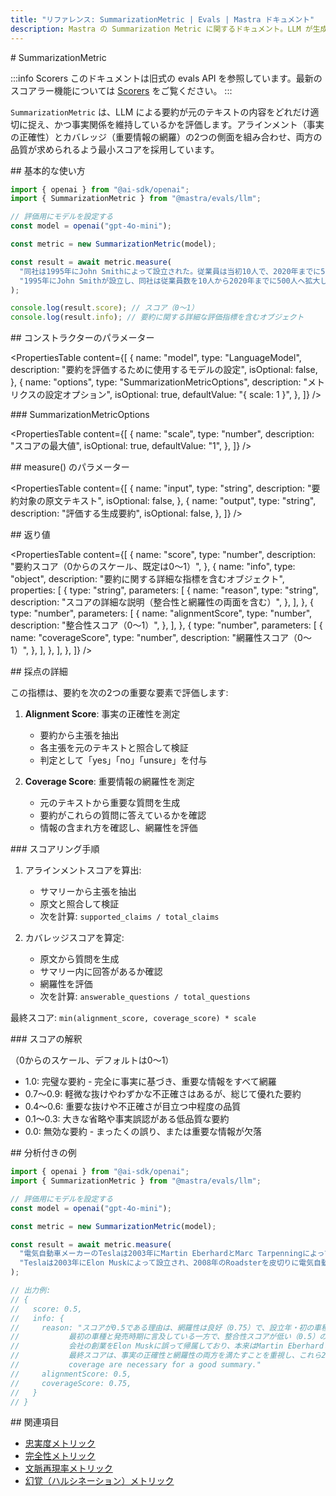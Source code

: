 ```yaml
---
title: "リファレンス: SummarizationMetric | Evals | Mastra ドキュメント"
description: Mastra の Summarization Metric に関するドキュメント。LLM が生成した要約の内容の質と事実の正確性を評価します。
---
```


<div id="summarizationmetric">
  # SummarizationMetric
</div>

:::info Scorers
このドキュメントは旧式の evals API を参照しています。最新のスコアラー機能については [Scorers](/docs/scorers/overview) をご覧ください。
:::

`SummarizationMetric` は、LLM による要約が元のテキストの内容をどれだけ適切に捉え、かつ事実関係を維持しているかを評価します。アラインメント（事実の正確性）とカバレッジ（重要情報の網羅）の2つの側面を組み合わせ、両方の品質が求められるよう最小スコアを採用しています。

<div id="basic-usage">
  ## 基本的な使い方
</div>

```typescript
import { openai } from "@ai-sdk/openai";
import { SummarizationMetric } from "@mastra/evals/llm";

// 評価用にモデルを設定する
const model = openai("gpt-4o-mini");

const metric = new SummarizationMetric(model);

const result = await metric.measure(
  "同社は1995年にJohn Smithによって設立された。従業員は当初10人で、2020年までに500人に増えた。本社はシアトルにある。",
  "1995年にJohn Smithが設立し、同社は従業員数を10人から2020年までに500人へ拡大した。",
);

console.log(result.score); // スコア（0〜1）
console.log(result.info); // 要約に関する詳細な評価指標を含むオブジェクト
```


<div id="constructor-parameters">
  ## コンストラクターのパラメーター
</div>

<PropertiesTable
  content={[
    {
      name: "model",
      type: "LanguageModel",
      description: "要約を評価するために使用するモデルの設定",
      isOptional: false,
    },
    {
      name: "options",
      type: "SummarizationMetricOptions",
      description: "メトリクスの設定オプション",
      isOptional: true,
      defaultValue: "{ scale: 1 }",
    },
  ]}
/>

<div id="summarizationmetricoptions">
  ### SummarizationMetricOptions
</div>

<PropertiesTable
  content={[
    {
      name: "scale",
      type: "number",
      description: "スコアの最大値",
      isOptional: true,
      defaultValue: "1",
    },
  ]}
/>

<div id="measure-parameters">
  ## measure() のパラメーター
</div>

<PropertiesTable
  content={[
    {
      name: "input",
      type: "string",
      description: "要約対象の原文テキスト",
      isOptional: false,
    },
    {
      name: "output",
      type: "string",
      description: "評価する生成要約",
      isOptional: false,
    },
  ]}
/>

<div id="returns">
  ## 返り値
</div>

<PropertiesTable
  content={[
    {
      name: "score",
      type: "number",
      description: "要約スコア（0からのスケール、既定は0〜1）",
    },
    {
      name: "info",
      type: "object",
      description: "要約に関する詳細な指標を含むオブジェクト",
      properties: [
        {
          type: "string",
          parameters: [
            {
              name: "reason",
              type: "string",
              description:
                "スコアの詳細な説明（整合性と網羅性の両面を含む）",
            },
          ],
        },
        {
          type: "number",
          parameters: [
            {
              name: "alignmentScore",
              type: "number",
              description: "整合性スコア（0〜1）",
            },
          ],
        },
        {
          type: "number",
          parameters: [
            {
              name: "coverageScore",
              type: "number",
              description: "網羅性スコア（0〜1）",
            },
          ],
        },
      ],
    },
  ]}
/>

<div id="scoring-details">
  ## 採点の詳細
</div>

この指標は、要約を次の2つの重要な要素で評価します:

1. **Alignment Score**: 事実の正確性を測定
   - 要約から主張を抽出
   - 各主張を元のテキストと照合して検証
   - 判定として「yes」「no」「unsure」を付与

2. **Coverage Score**: 重要情報の網羅性を測定
   - 元のテキストから重要な質問を生成
   - 要約がこれらの質問に答えているかを確認
   - 情報の含まれ方を確認し、網羅性を評価

<div id="scoring-process">
  ### スコアリング手順
</div>

1. アラインメントスコアを算出:
   - サマリーから主張を抽出
   - 原文と照合して検証
   - 次を計算: `supported_claims / total_claims`

2. カバレッジスコアを算定:
   - 原文から質問を生成
   - サマリー内に回答があるか確認
   - 網羅性を評価
   - 次を計算: `answerable_questions / total_questions`

最終スコア: `min(alignment_score, coverage_score) * scale`

<div id="score-interpretation">
  ### スコアの解釈
</div>

（0からのスケール、デフォルトは0～1）

- 1.0: 完璧な要約 - 完全に事実に基づき、重要な情報をすべて網羅
- 0.7～0.9: 軽微な抜けやわずかな不正確さはあるが、総じて優れた要約
- 0.4～0.6: 重要な抜けや不正確さが目立つ中程度の品質
- 0.1～0.3: 大きな省略や事実誤認がある低品質な要約
- 0.0: 無効な要約 - まったくの誤り、または重要な情報が欠落

<div id="example-with-analysis">
  ## 分析付きの例
</div>

```typescript
import { openai } from "@ai-sdk/openai";
import { SummarizationMetric } from "@mastra/evals/llm";

// 評価用にモデルを設定する
const model = openai("gpt-4o-mini");

const metric = new SummarizationMetric(model);

const result = await metric.measure(
  "電気自動車メーカーのTeslaは2003年にMartin EberhardとMarc Tarpenningによって設立された。Elon Muskは2004年に最大の投資家として参加し、2008年にCEOとなった。同社初の車種であるRoadsterは2008年に発売された。",
  "Teslaは2003年にElon Muskによって設立され、2008年のRoadsterを皮切りに電気自動車業界に革命をもたらした。",
);

// 出力例:
// {
//   score: 0.5,
//   info: {
//     reason: "スコアが0.5である理由は、網羅性は良好（0.75）で、設立年・初の車種・発売時期に言及している一方、整合性スコアが低い（0.5）のは、会社の創業を本来のMartin EberhardとMarc TarpenningではなくElon Muskに誤って帰属しているためです。
//           最初の車種と発売時期に言及している一方で、整合性スコアが低い（0.5）のは、
//           会社の創業をElon Muskに誤って帰属しており、本来はMartin EberhardとMarc Tarpenningだからです。
//           最終スコアは、事実の正確性と網羅性の両方を満たすことを重視し、これら2つのスコアの最小値を採用しています。"
//           coverage are necessary for a good summary."
//     alignmentScore: 0.5,
//     coverageScore: 0.75,
//   }
// }
```


<div id="related">
  ## 関連項目
</div>

- [忠実度メトリック](./faithfulness)
- [完全性メトリック](./completeness)
- [文脈再現率メトリック](./contextual-recall)
- [幻覚（ハルシネーション）メトリック](./hallucination)